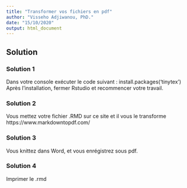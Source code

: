 ```yaml
---
title: "Transformer vos fichiers en pdf"
author: "Visseho Adjiwanou, PhD."
date: "15/10/2020"
output: html_document
---
```



## Solution

### Solution 1

Dans votre console exécuter le code suivant :
install.packages('tinytex')
Après l'installation, fermer Rstudio et recommencer votre travail. 

### Solution 2

Vous mettez votre fichier .RMD sur ce site et il vous le transforme
https://www.markdowntopdf.com/

### Solution 3

Vous knittez dans Word, et vous enrégistrez sous pdf.

### Solution 4

Imprimer le .rmd